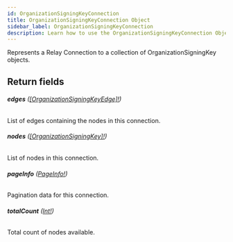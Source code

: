 ```yaml
---
id: OrganizationSigningKeyConnection
title: OrganizationSigningKeyConnection Object
sidebar_label: OrganizationSigningKeyConnection
description: Learn how to use the OrganizationSigningKeyConnection Object for Builder's API.
---
```


Represents a Relay Connection to a collection of OrganizationSigningKey objects.

## Return fields

###### <b>edges</b> ([[OrganizationSigningKeyEdge]!](/composer/builder/api/schema/object/OrganizationSigningKeyEdge.mdx))

List of edges containing the nodes in this connection.

###### <b>nodes</b> ([[OrganizationSigningKey]!](/composer/builder/api/schema/object/OrganizationSigningKey.mdx))

List of nodes in this connection.

###### <b>pageInfo</b> ([PageInfo!](/composer/builder/api/schema/object/PageInfo.mdx))

Pagination data for this connection.

###### <b>totalCount</b> ([Int!](/composer/builder/api/schema/scalar/Int.mdx))

Total count of nodes available.
